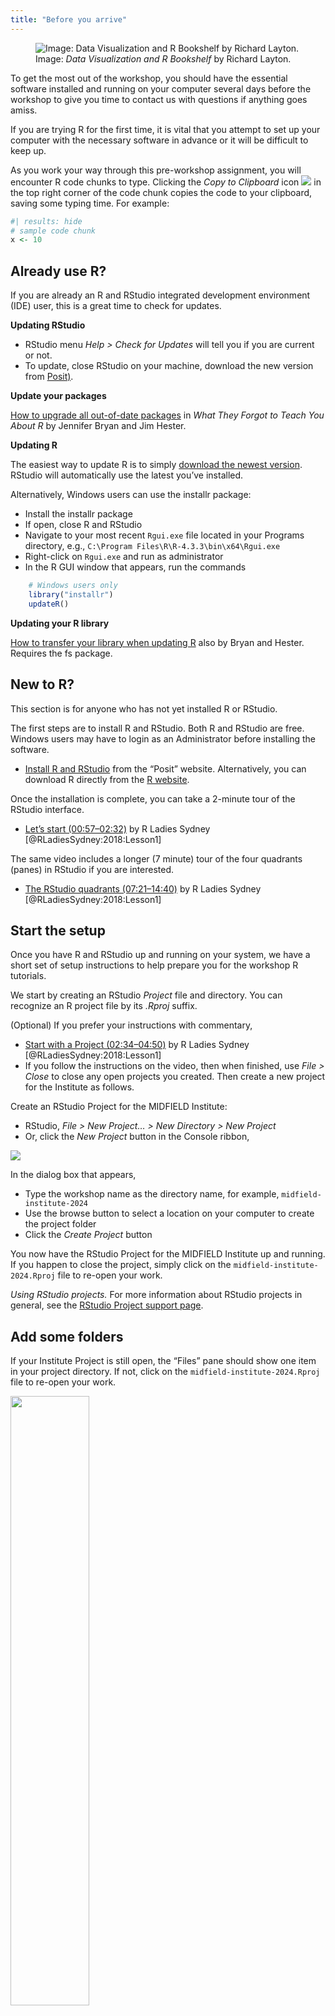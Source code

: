```yaml
---
title: "Before you arrive"
---
```


![Image: *Data Visualization and R Bookshelf* by Richard Layton.](figures/before-you-arrive.png)

To get the most out of the workshop, you should have the essential software installed and running on your computer several days before the workshop to give you time to contact us with questions if anything goes amiss.

If you are trying R for the first time, it is vital that you attempt to set up your computer with the necessary software in advance or it will be difficult to keep up. 

As you work your way through this pre-workshop assignment, you will encounter R code chunks to type. Clicking the *Copy to Clipboard* icon ![](figures/clipboard-copy-icon.png) in the top right corner of the code chunk copies the code to your clipboard, saving some typing time. For example:

```r
#| results: hide
# sample code chunk
x <- 10 
```


## Already use R?

If you are already an R and RStudio integrated development environment (IDE) user, this is a great time to check for updates. 

**Updating RStudio**

- RStudio menu *Help \> Check for Updates* will tell you if you are current or not. 
- To update, close RStudio on your machine, download the new version from [Posit)](https://posit.co/downloads/). 

**Update your packages**

[How to upgrade all out-of-date packages](https://rstats.wtf/maintaining-r.html#how-to-upgrade-all-out-of-date-packages) in *What They Forgot to Teach You About R* by Jennifer Bryan and Jim Hester. 


**Updating R**

The easiest way to update R is to simply [download the newest version](https://cloud.r-project.org/). RStudio will automatically use the latest you've installed. 


Alternatively, Windows users can use the installr package:

- Install the installr package 
- If open, close R and RStudio 
- Navigate to your most recent `Rgui.exe` file located in your Programs directory, e.g., `C:\Program Files\R\R-4.3.3\bin\x64\Rgui.exe`  
- Right-click on `Rgui.exe` and run as administrator
- In the R GUI window that appears, run the commands

``` r
    # Windows users only
    library("installr")
    updateR()
```

**Updating your R library**

[How to transfer your library when updating R](https://rstats.wtf/maintaining-r.html#how-to-transfer-your-library-when-updating-r) also by Bryan and Hester. Requires the fs package.  


## New to R? 

This section is for anyone who has not yet installed R or RStudio. 

The first steps are to install R and RStudio. Both R and RStudio are free. Windows users may have to login as an Administrator before installing the software. 

- [Install R and RStudio](https://posit.co/download/rstudio-desktop/#download) from the "Posit" website. Alternatively, you can download R directly from the [R website](https://cloud.r-project.org).


Once the installation is complete, you can take a 2-minute tour of the RStudio interface.

- [Let's start (00:57--02:32)](https://www.youtube.com/watch?v=kfcX5DEMAp4?start=57&end=152) by R Ladies Sydney [@RLadiesSydney:2018:Lesson1]   

The same video includes a longer (7 minute) tour of the four quadrants (panes) in RStudio if you are interested. 

- [The RStudio quadrants (07:21--14:40)](https://www.youtube.com/embed/kfcX5DEMAp4?start=441&end=880) by R Ladies Sydney [@RLadiesSydney:2018:Lesson1] 


## Start the setup

Once you have R and RStudio up and running on your system, we have a short set of setup instructions to help prepare you for the workshop R tutorials. 

We start by creating an RStudio *Project* file and directory. You can recognize an R project file by its *.Rproj* suffix. 

(Optional) If you prefer your instructions with commentary, 

- [Start with a Project (02:34--04:50)](https://www.youtube.com/embed/kfcX5DEMAp4?start=154&end=290){target="_blank"} by R Ladies Sydney [@RLadiesSydney:2018:Lesson1] 
- If you follow the instructions on the video, then when finished, use *File > Close* to close any open projects you created. Then create a new project for the Institute as follows. 

Create an RStudio Project for the MIDFIELD Institute:  

- RStudio, *File &gt; New Project... &gt; New Directory &gt; New Project* 
- Or, click the *New Project* button in the Console ribbon, 

![](figures/rstudio-new-project.png){fig-alt="rstudio new project button"}

In the dialog box that appears, 
  
- Type the workshop name as the directory name, for example, `midfield-institute-2024`    
- Use the browse button to select a location on your computer to create the project  folder  
- Click the *Create Project* button  
 
You now have the RStudio Project for the MIDFIELD Institute up and running. If you happen to close the project, simply click on the `midfield-institute-2024.Rproj` file to re-open your work. 




::: {.callout-tip appearance="default"}
*Using RStudio projects.* For more information about RStudio projects in general, see the [RStudio Project support  page](https://support.posit.co/hc/en-us/articles/200526207-Using-RStudio-Projects).  
::: 






## Add some folders 

If your Institute Project is still open, the "Files" pane should show one item in your project directory. If not, click on the `midfield-institute-2024.Rproj` file to re-open your work.

![](figures/rproj-directory-0.png){width=50%}

Add three folders to the main project folder. To create folders: 

- use your usual method of creating new folders on your machine 
- or you can use the *New Folder* button in the Files pane 

![](figures/rproj-directory-4.png){width=50%}



We use the folders as follows: 

- `data` data files (for data not included in an R package)
- `scripts` R scripts that operate on data to produce results  
- `results` publication-ready graphs and tabulated results 


For a video guide, 

- [Make some folders  (04:50--06:08)](https://www.youtube.com/embed/kfcX5DEMAp4?start=290&end=368){target="_blank"} by R Ladies Sydney [@RLadiesSydney:2018:Lesson1] 


::: {.callout-tip appearance="default"}
*Organizing a computational project.* If you are interested in a comprehensive set of "good enough practices" for scientific computing, we highly recommend [@Wilson+Bryan+others:2017]. The sections on data management, software, collaboration, and project organization are particularly useful to consider at the beginning of a project. 
:::


 









## Install CRAN packages

The fundamental unit of shareable code in R is the *package.* For the R novice, an R package is like an "app" for R---a collection of functions, data, and documentation for doing work in R that is easily shared with others  [@wickham2014advanced]. 

Most packages are obtained from the [CRAN](https://cran.r-project.org/){target="_blank"} website [@cranweb]. To install a CRAN package using RStudio:

- Launch RStudio 

The RStudio interface has several panes. We want the *Files/Plots/Packages* pane. 

- Select the *Packages*  tab  

![](figures/rstudio-packages.png){fig-alt="rstudio packages pane"}


Next, 

- Click *Install* on the ribbon 
- In the dialog box, type the name of the package. For our first package, type  `data.table` to install the data.table package [@R-data.table]
- Check the *Install dependencies* box 
- Click the  *Install* button 



> During the installation, Windows users might get a warning message about 
> Rtools, something like:
>    
> `WARNING: Rtools is required to build R packages but is not currently` 
> `installed. Please download etc.` 


Rtools is needed for packages with C/C++/FORTRAN code from source---which does not apply to us. You may ignore the warning and carry on. 

In the RStudio Console, you should see a message like this one,  

``` r
package 'data.table' successfully unpacked and MD5 sums checked
```

If successful, the package will appear in the Packages pane, e.g., 

![](figures/rstudio-packages-3.png){fig-alt="rstudio packages pane"}

Repeat the process for the following packages: 

    checkmate
    ggplot2
    wrapr
    curl

Alternatively, you can install them all at once by typing in the Console: 

``` r
packages_we_use <- c("data.table", "ggplot2", "checkmate", "wrapr", "curl")
install.packages(packages_we_use)
```





## Install midfieldr


Install with:

```r
# type in the RStudio Console 
install.packages("midfieldr")
```

:::{.callout-tip appearance="default"}
If you get an error message like the one below, it means that the packages in the dependencies list have not been installed. 

![](figures/error.png)

The remedy is to install any packages listed in the error message and then install midfieldr again. 
:::

Once midfieldr is successfully installed, you can confirm the installation by running the following lines to bring up the package help page in the Help window. 

``` r
# type in the RStudio Console 
library("midfieldr")
?midfieldr
```

If the installation is successful, the code chunk above should produce a view of the help page as shown here. 

![](figures/README-midfieldr-help-page-2.png){fig-alt="midfiedr help page pane"}


## Install midfielddata

Because of its size, the data package is stored in a `drat` repository instead of CRAN. Installation takes time; please be patient and wait for the Console prompt ">" to reappear. 

Type (or copy and paste) the following lines in the RStudio Console. 

```r
# type in the RStudio Console  
install.packages("midfielddata", 
                 repos = "https://MIDFIELDR.github.io/drat/", 
                 type = "source")
# be patient
```

Once the Console prompt ">" reappears, you can confirm a successful installation by viewing the package help page. In the Console, run:

```r
# type in the RStudio Console  
library("midfielddata")
?midfielddata
```

If the installation is successful, the code chunk above should produce a view of the help page as shown here.  

![](figures/README-midfielddata-help-page-2.png){fig-alt="midfiedldata help page pane"}



## Finish the setup

As a final task, save your open files and close RStudio. 

If you get a prompt about saving your workspace image, the answer is No.  

You can turn this prompt off by reopening RStudio and use the pulldown menu: 

- _Tools &gt; Global Options..._
- In the dialog box, _Save workspace to .RData on exit:_  Select "Never"






## Homework


If you are new to R (or new to the ggplot2 or data.table packages), we recommend you complete the three [pre-workshop tutorials](agenda.html) for an introduction to R including manipulating data and creating charts. 

Completing these tutorials before attending the Institute will make your time with us that much more productive. 

